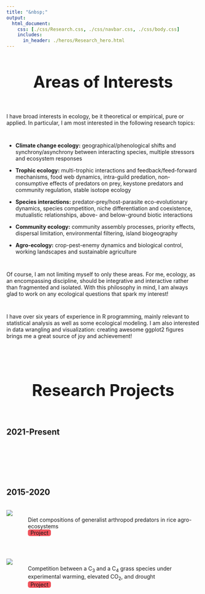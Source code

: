 ```yaml
---
title: "&nbsp;"
output:
  html_document:
    css: [./css/Research.css, ./css/navbar.css, ./css/body.css]
    includes:
      in_header: ./heros/Research_hero.html
---
```


<style>
.External_link{
  border-radius: 5px;
  border: none;
  text-align: center;
  text-decoration: none;
  display: inline-block;
  width: 60px;
  background-color: #EF525B;
}

h1 {text-align: center !important; 
   font-weight: bold !important; 
   font-size: 42px !important}
   
:target {
    display: block;    
    position: relative;     
    top: -150px;
    visibility: hidden;
}
</style> 

# Areas of Interests
<div style="height: 1em;"></div>

I have broad interests in ecology, be it theoretical or empirical, pure or applied. In particular, I am most interested in the following research topics: 

<div style="height: 1em;"></div>

* __Climate change ecology:__ geographical/phenological shifts and synchrony/asynchrony between interacting species, multiple stressors and ecosystem responses

* __Trophic ecology:__ multi-trophic interactions and feedback/feed-forward mechanisms, food web dynamics, intra-guild predation, non-consumptive effects of predators on prey, keystone predators and community regulation, stable isotope ecology

* __Species interactions:__ predator-prey/host-parasite eco-evolutionary dynamics, species competition, niche differentiation and coexistence, mutualistic relationships, above- and below-ground biotic interactions

* __Community ecology:__ community assembly processes, priority effects, dispersal limitation, environmental filtering, island biogeography

* __Agro-ecology:__ crop-pest-enemy dynamics and biological control, working landscapes and sustainable agriculture

<div style="height: 1em;"></div>

Of course, I am not limiting myself to only these areas. For me, ecology, as an encompassing discipline, should be integrative and interactive rather than fragmented and isolated. With this philosophy in mind, I am always glad to work on any ecological questions that spark my interest!

<div style="height: 1em;"></div>

I have over six years of experience in R programming, mainly relevant to statistical analysis as well as some ecological modeling. I am also interested in data wrangling and visualization: creating awesome ggplot2 figures brings me a great source of joy and achievement!

<br>
<br>

# Research Projects
<div style="height: 1em;"></div>

## 2021-Present
<br>
<br>
<br>
<br>
<br>

## 2015-2020
<br>
<div style="display: flex;">
<img src="./Research Projects/2015-2020/Rice.JPG" style="max-width: 200px; max-height: 150px; width:auto; height:auto">
<div style="padding-left: 40px; padding-top: 0.2em;">
Diet compositions of generalist arthropod predators in rice agro-ecosystems <br>
<a class="External_link btn btn-primary btn-outline btn-xs" href="./Research Projects/2015-2020/Rice.html" target="_blank">Project</a>
</div>
</div>

<br>

<div style="display: flex;">
<img src="./Research Projects/2015-2020/Grass.JPG" style="max-width: 200px; max-height: 150px; width:auto; height:auto">
<div style="padding-left: 40px; padding-top: 0.2em;">
Competition between a C~3~ and a C~4~ grass species under experimental warming, elevated CO~2~, and drought <br>
<a class="External_link btn btn-primary btn-outline btn-xs" href="./Research Projects/2015-2020/Grass.html" target="_blank">Project</a>
</div>
</div>


